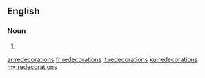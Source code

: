 ==English==

===Noun===
{{head|en|noun plural form}}

# {{plural of|redecoration|lang=en}}

[[ar:redecorations]]
[[fr:redecorations]]
[[it:redecorations]]
[[ku:redecorations]]
[[my:redecorations]]